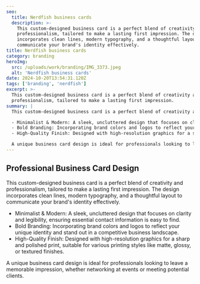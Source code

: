 ```yaml
---
seo:
  title: Nerdfish business cards
  description: >-
    This custom-designed business card is a perfect blend of creativity and
    professionalism, tailored to make a lasting first impression. The design
    incorporates clean lines, modern typography, and a thoughtful layout to
    communicate your brand's identity effectively.
title: Nerdfish business cards
category: branding
heroImg:
  src: /uploads/work/branding/IMG_3373.jpeg
  alt: 'Nerdfish business cards'
date: 2024-10-20T13:54:31.120Z
tags: ['branding', 'nerdfish']
excerpt: >-
  This custom-designed business card is a perfect blend of creativity and
  professionalism, tailored to make a lasting first impression.
summary: |
  This custom-designed business card is a perfect blend of creativity and professionalism, tailored to make a lasting first impression. The design incorporates clean lines, modern typography, and a thoughtful layout to communicate your brand's identity effectively.

  - Minimalist & Modern: A sleek, uncluttered design that focuses on clarity and legibility, ensuring essential contact information is easy to find.
  - Bold Branding: Incorporating brand colors and logos to reflect your unique identity and stand out in a competitive business landscape.
  - High-Quality Finish: Designed with high-resolution graphics for a sharp and polished print, suitable for various printing styles like matte, glossy, or textured finishes.

  A unique business card design is ideal for professionals looking to leave a memorable impression, whether networking at events or meeting potential clients.
---
```


## Professional Business Card Design

This custom-designed business card is a perfect blend of creativity and professionalism, tailored to make a lasting first impression. The design incorporates clean lines, modern typography, and a thoughtful layout to communicate your brand's identity effectively.

- Minimalist & Modern: A sleek, uncluttered design that focuses on clarity and legibility, ensuring essential contact information is easy to find.
- Bold Branding: Incorporating brand colors and logos to reflect your unique identity and stand out in a competitive business landscape.
- High-Quality Finish: Designed with high-resolution graphics for a sharp and polished print, suitable for various printing styles like matte, glossy, or textured finishes.

A unique business card design is ideal for professionals looking to leave a memorable impression, whether networking at events or meeting potential clients.
